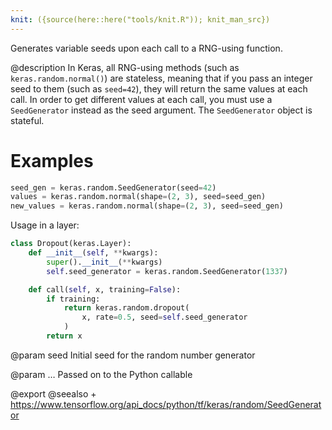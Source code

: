 ```yaml
---
knit: ({source(here::here("tools/knit.R")); knit_man_src})
---
```

Generates variable seeds upon each call to a RNG-using function.

@description
In Keras, all RNG-using methods (such as `keras.random.normal()`)
are stateless, meaning that if you pass an integer seed to them
(such as `seed=42`), they will return the same values at each call.
In order to get different values at each call, you must use a
`SeedGenerator` instead as the seed argument. The `SeedGenerator`
object is stateful.

# Examples
```python
seed_gen = keras.random.SeedGenerator(seed=42)
values = keras.random.normal(shape=(2, 3), seed=seed_gen)
new_values = keras.random.normal(shape=(2, 3), seed=seed_gen)
```

Usage in a layer:

```python
class Dropout(keras.Layer):
    def __init__(self, **kwargs):
        super().__init__(**kwargs)
        self.seed_generator = keras.random.SeedGenerator(1337)

    def call(self, x, training=False):
        if training:
            return keras.random.dropout(
                x, rate=0.5, seed=self.seed_generator
            )
        return x
```

@param seed
Initial seed for the random number generator

@param ...
Passed on to the Python callable

@export
@seealso
+ <https://www.tensorflow.org/api_docs/python/tf/keras/random/SeedGenerator>
